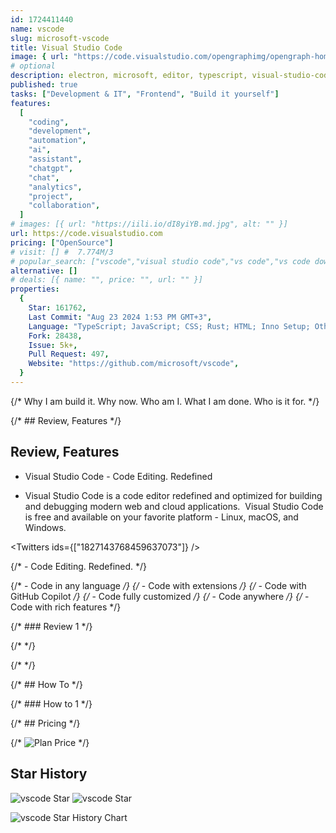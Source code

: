 ```yaml
---
id: 1724411440
name: vscode
slug: microsoft-vscode
title: Visual Studio Code
image: { url: "https://code.visualstudio.com/opengraphimg/opengraph-home.png" }
# optional
description: electron, microsoft, editor, typescript, visual-studio-code,  ,
published: true
tasks: ["Development & IT", "Frontend", "Build it yourself"]
features:
  [
    "coding",
    "development",
    "automation",
    "ai",
    "assistant",
    "chatgpt",
    "chat",
    "analytics",
    "project",
    "collaboration",
  ]
# images: [{ url: "https://iili.io/dI8yiYB.md.jpg", alt: "" }]
url: https://code.visualstudio.com
pricing: ["OpenSource"]
# visit: [] #  7.774M/3
# popular_search: ["vscode","visual studio code","vs code","vs code download","visual studio code download"]
alternative: []
# deals: [{ name: "", price: "", url: "" }]
properties:
  {
    Star: 161762,
    Last Commit: "Aug 23 2024 1:53 PM GMT+3",
    Language: "TypeScript; JavaScript; CSS; Rust; HTML; Inno Setup; Other",
    Fork: 28438,
    Issue: 5k+,
    Pull Request: 497,
    Website: "https://github.com/microsoft/vscode",
  }
---
```


{/* Why I am build it. Why now. Who am I. What I am done. Who is it for. */}

{/* ## Review, Features */}

## Review, Features

- Visual Studio Code - Code Editing. Redefined

- Visual Studio Code is a code editor redefined and optimized for building and debugging modern web and cloud applications.  Visual Studio Code is free and available on your favorite platform - Linux, macOS, and Windows.

<Twitters ids={["1827143768459637073"]} />

{/* - Code Editing. Redefined. */}

{/* - Code in any language */}
{/* - Code with extensions */}
{/* - Code with GitHub Copilot */}
{/* - Code fully customized */}
{/* - Code anywhere */}
{/* - Code with rich features */}

{/* ### Review 1 */}

{/* <DetailYoutube videoId="" startTime={0} /> */}

{/* <Twitters ids=[] /> */}

{/* ## How To */}

{/* ### How to 1 */}

{/* ## Pricing */}

{/* <Img src="" alt="Plan Price" /> */}

## Star History

![vscode Star](https://img.shields.io/github/stars/microsoft/vscode?style=flat%22)
![vscode Star](https://img.shields.io/github/last-commit/microsoft/vscode?style=flat%22)

![vscode Star History Chart](https://api.star-history.com/svg?repos=microsoft/vscode)

